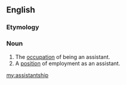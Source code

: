 ==English==

===Etymology===
{{suffix|assistant|ship|lang=en}}

===Noun===
{{en-noun|~}}

# The [[occupation]] of being an assistant.
# A [[position]] of employment as an assistant.

[[my:assistantship]]